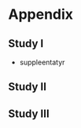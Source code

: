# Appendix {#sec-more-results}

## Study I

\newpage

\includepdf[pages=-]{appendix/Cardiovascular autonomic dysfunction and arterial stiffness_Maastricht_study.pdf}
- suppleentatyr

\newpage

## Study II

\newpage


\newpage

## Study III

\newpage

\newpage

